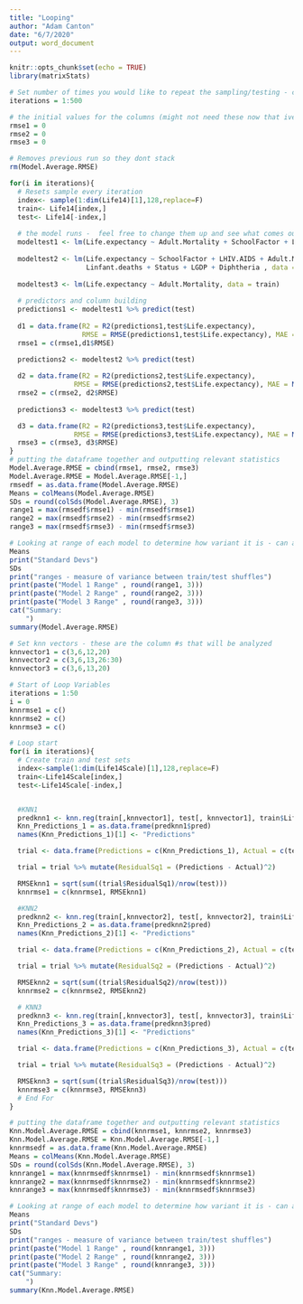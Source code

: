 ```yaml
---
title: "Looping"
author: "Adam Canton"
date: "6/7/2020"
output: word_document
---
```


```r
knitr::opts_chunk$set(echo = TRUE)
library(matrixStats)
```

```r
# Set number of times you would like to repeat the sampling/testing - currently 500
iterations = 1:500

# the initial values for the columns (might not need these now that ive switched to building columns) 
rmse1 = 0
rmse2 = 0
rmse3 = 0

# Removes previous run so they dont stack
rm(Model.Average.RMSE)

for(i in iterations){
  # Resets sample every iteration 
  index<- sample(1:dim(Life14)[1],128,replace=F)
  train<- Life14[index,]
  test<- Life14[-index,]
  
  # the model runs -  feel free to change them up and see what comes out
  modeltest1 <- lm(Life.expectancy ~ Adult.Mortality + SchoolFactor + LHIV.AIDS + percentage.expenditure + Total.expenditure + Linfant.deaths , data = train)
  
  modeltest2 <- lm(Life.expectancy ~ SchoolFactor + LHIV.AIDS + Adult.Mortality + percentage.expenditure + 
                   Linfant.deaths + Status + LGDP + Diphtheria , data = train)
  
  modeltest3 <- lm(Life.expectancy ~ Adult.Mortality, data = train)
  
  # predictors and column building
  predictions1 <- modeltest1 %>% predict(test)
  
  d1 = data.frame(R2 = R2(predictions1,test$Life.expectancy),
                  RMSE = RMSE(predictions1,test$Life.expectancy), MAE = MAE(predictions1, test$Life.expectancy))
  rmse1 = c(rmse1,d1$RMSE)
  
  predictions2 <- modeltest2 %>% predict(test)

  d2 = data.frame(R2 = R2(predictions2,test$Life.expectancy),
                RMSE = RMSE(predictions2,test$Life.expectancy), MAE = MAE(predictions2, test$Life.expectancy))
  rmse2 = c(rmse2, d2$RMSE)
  
  predictions3 <- modeltest3 %>% predict(test)

  d3 = data.frame(R2 = R2(predictions3,test$Life.expectancy),
                RMSE = RMSE(predictions3,test$Life.expectancy), MAE = MAE(predictions3, test$Life.expectancy))
  rmse3 = c(rmse3, d3$RMSE)
}
# putting the dataframe together and outputting relevant statistics
Model.Average.RMSE = cbind(rmse1, rmse2, rmse3)
Model.Average.RMSE = Model.Average.RMSE[-1,]
rmsedf = as.data.frame(Model.Average.RMSE)
Means = colMeans(Model.Average.RMSE)
SDs = round(colSds(Model.Average.RMSE), 3)
range1 = max(rmsedf$rmse1) - min(rmsedf$rmse1)
range2 = max(rmsedf$rmse2) - min(rmsedf$rmse2)
range3 = max(rmsedf$rmse3) - min(rmsedf$rmse3)

# Looking at range of each model to determine how variant it is - can also look at stats above
Means
print("Standard Devs")
SDs
print("ranges - measure of variance between train/test shuffles")
print(paste("Model 1 Range" , round(range1, 3)))
print(paste("Model 2 Range" , round(range2, 3)))
print(paste("Model 3 Range" , round(range3, 3)))
cat("Summary: 
    ")
summary(Model.Average.RMSE)


```
```r
# Set knn vectors - these are the column #s that will be analyzed
knnvector1 = c(3,6,12,20)
knnvector2 = c(3,6,13,26:30)
knnvector3 = c(3,6,13,20)

# Start of Loop Variables
iterations = 1:50
i = 0
knnrmse1 = c()
knnrmse2 = c()
knnrmse3 = c()

# Loop start
for(i in iterations){
  # Create train and test sets
  index<-sample(1:dim(Life14Scale)[1],128,replace=F)
  train<-Life14Scale[index,]
  test<-Life14Scale[-index,]


  #KNN1
  predknn1 <- knn.reg(train[,knnvector1], test[, knnvector1], train$Life.expectancy, k = 3)
  Knn_Predictions_1 = as.data.frame(predknn1$pred)
  names(Knn_Predictions_1)[1] <- "Predictions"

  trial <- data.frame(Predictions = c(Knn_Predictions_1), Actual = c(test$Life.expectancy))

  trial = trial %>% mutate(ResidualSq1 = (Predictions - Actual)^2)

  RMSEknn1 = sqrt(sum((trial$ResidualSq1)/nrow(test)))
  knnrmse1 = c(knnrmse1, RMSEknn1)

  #KNN2
  predknn2 <- knn.reg(train[,knnvector2], test[, knnvector2], train$Life.expectancy, k = 3)
  Knn_Predictions_2 = as.data.frame(predknn2$pred)
  names(Knn_Predictions_2)[1] <- "Predictions"

  trial <- data.frame(Predictions = c(Knn_Predictions_2), Actual = c(test$Life.expectancy))

  trial = trial %>% mutate(ResidualSq2 = (Predictions - Actual)^2)

  RMSEknn2 = sqrt(sum((trial$ResidualSq2)/nrow(test)))
  knnrmse2 = c(knnrmse2, RMSEknn2)

  # KNN3
  predknn3 <- knn.reg(train[,knnvector3], test[, knnvector3], train$Life.expectancy, k = 3)
  Knn_Predictions_3 = as.data.frame(predknn3$pred)
  names(Knn_Predictions_3)[1] <- "Predictions"

  trial <- data.frame(Predictions = c(Knn_Predictions_3), Actual = c(test$Life.expectancy))

  trial = trial %>% mutate(ResidualSq3 = (Predictions - Actual)^2)

  RMSEknn3 = sqrt(sum((trial$ResidualSq3)/nrow(test)))
  knnrmse3 = c(knnrmse3, RMSEknn3)
  # End For
}

# putting the dataframe together and outputting relevant statistics
Knn.Model.Average.RMSE = cbind(knnrmse1, knnrmse2, knnrmse3)
Knn.Model.Average.RMSE = Knn.Model.Average.RMSE[-1,]
knnrmsedf = as.data.frame(Knn.Model.Average.RMSE)
Means = colMeans(Knn.Model.Average.RMSE)
SDs = round(colSds(Knn.Model.Average.RMSE), 3)
knnrange1 = max(knnrmsedf$knnrmse1) - min(knnrmsedf$knnrmse1)
knnrange2 = max(knnrmsedf$knnrmse2) - min(knnrmsedf$knnrmse2)
knnrange3 = max(knnrmsedf$knnrmse3) - min(knnrmsedf$knnrmse3)

# Looking at range of each model to determine how variant it is - can also look at stats above
Means
print("Standard Devs")
SDs
print("ranges - measure of variance between train/test shuffles")
print(paste("Model 1 Range" , round(knnrange1, 3)))
print(paste("Model 2 Range" , round(knnrange2, 3)))
print(paste("Model 3 Range" , round(knnrange3, 3)))
cat("Summary: 
    ")
summary(Knn.Model.Average.RMSE)


```




